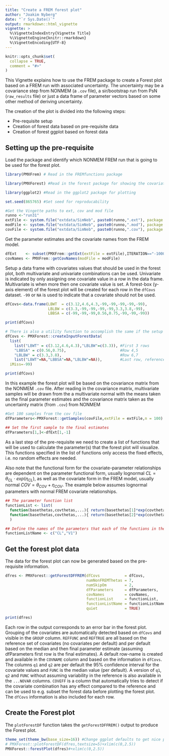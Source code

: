 ```yaml
---
title: "Create a FREM forest plot"
author: "Joakim Nyberg"
date: "`r Sys.Date()`"
output: rmarkdown::html_vignette
vignette: >
  %\VignetteIndexEntry{Vignette Title}
  %\VignetteEngine{knitr::rmarkdown}
  %\VignetteEncoding{UTF-8}
---
```



```r
knitr::opts_chunk$set(
  collapse = TRUE,
  comment = "#>"
)
```


This Vignette explains how to use the FREM package to create a Forest plot based on a FREM run with associated uncertainty. 
The uncertainty may be a covariance step from NONMEM (a `.cov` file), a sir/bootstrap run from PsN (`raw_results` file) or just a data frame of parameter vectors 
based on some other method of deriving uncertainty. 

The creation of the plot is divided into the following steps:

* Pre-requisite setup
* Creation of forest data based on pre-requisite data
* Creation of forest ggplot based on forest data

## Setting up the pre-requisite

Load the package and identify which NONMEM FREM run that is going to be used for the forest plot.

```r


library(PMXFrem) # Read in the FREMfunctions package

library(PMXForest) #Read in the forest package for showing the covariate effects

library(ggplot2) #Read in the ggplot2 package for plotting

set.seed(865765) #Set seed for reproducability


```

```r
#Get the Vingette paths to ext, cov and mod file
runno <-"run31"
extFile <- system.file("extdata/SimNeb", paste0(runno,".ext"), package = "PMXFrem")
modFile <- system.file("extdata/SimNeb", paste0(runno,".mod"), package = "PMXFrem")
covFile <- system.file("extdata/SimNeb", paste0(runno,".cov"), package = "PMXFrem")
```

Get the parameter estimates and the covariate names from the FREM model.

```r

dfExt    <- subset(PMXFrem::getExt(extFile = extFile),ITERATION=="-1000000000") # Get the final parameter estimates
covNames <- PMXFrem::getCovNames(modFile = modFile)                             # Get the covariate names from the annotated FREM model file

```

Setup a data frame with covariates values that should be used in the forest plot, both multivariate and univariate combinations can be used. Univariate is indicated by only assigning one covariate value 
in a row in the data frame. Multivariate is when more then one covariate value is set. A forest-box (y-axis element) of the forest plot will be created for each row in the `dfCovs` dataset. `-99` or `NA` is used to indicate that a covariate should not be used.

```r

dfCovs<-data.frame(LBWT  = c(3.12,4.6,4.3,-99,-99,-99,-99,-99),
                   LBLBW = c(3.3,-99,-99,-99,-99,3.3,3.8,-99),
                   LBBSA = c(-99,-99,-99,0.56,0.75,-99,-99,-99))

print(dfCovs)

# There is also a utility function to accomplish the same if the setup is more complicated.
dfCovs <- PMXForest::createInputForestData(
  list(
    list("LBWT" = c(3.12,4.6,4.3),"LBLBW"=c(3.3)), #First 3 rows
    "LBBSA" = c(0.56,0.75),                        #Row 4,5
    "LBLBW" = c(3.3,3.8),                          #Row 6,7   
    list("LBWT"=NA,"LBBSA"=NA,"LBLBW"=NA)),        #Last row, reference row
  iMiss=-99)

print(dfCovs)
```

In this example the forest plot will be based on the covariance matrix from the NONMEM `.cov` file. 
After reading in the covariance matrix, multivariate samples will be drawn from the a multivariate normal with the means taken as the final parameter estimates and the covariance matrix taken as the uncertainty matrix (from `.cov`) from NONMEM


```r
#Get 100 samples from the cov file
dfParameters<-PMXForest::getSamples(covFile,extFile = extFile,n = 100)

## Set the first sample to the final estimates
dfParameters[1,]<-dfExt[1,-1]
```

As a last step of the pre-requisite we need to create a list of functions that will be used to calculate the parameter(s) that the forest plot will visualize. 
This functions specified in the list of functions only access the fixed effects, i.e. no random effects are needed. 

Also note that the functional form for the covariate-parameter relationships are dependent on the parameter functional form, 
usually lognormal $CL=\theta_{CL} \cdot exp(\eta_{CL})$, as well as the covariate form in the FREM model, usually normal $COV=\theta_{COV}+\eta_{COV}$. 
The example below assumes lognormal parameters with normal FREM covariate relationships.

```r
## The parameter function list
functionList <- list(
  function(basethetas,covthetas,...){ return(basethetas[1]*exp(covthetas[1]))}, 
  function(basethetas,covthetas,...){ return(basethetas[2]*exp(covthetas[2]))}
  )

## Define the names of the parameters that each of the functions in the list above returns
functionListName <- c("CL","V1")
```

## Get the forest plot data

The data for the forest plot can now be generated based on the pre-requisite information.
```r
dfres <- PMXForest::getForestDFFREM(dfCovs           = dfCovs,
                                    numNonFREMThetas = 7,
                                    numSkipOm        = 2,
                                    dfParameters     = dfParameters,
                                    covNames         = covNames,
                                    functionList     = functionList,
                                    functionListName = functionListName,
                                    quiet            = TRUE)

print(dfres)
```

Each row in the output corresponds to an error bar in the forest plot. Grouping of the covariates are automatically detected based on `dfCovs` and visible in the `GROUP` column. 
`REFFUNC` and `REFTRUE` are all based on the reference set of covariates (no covariates per default) and per default based on the median and then final parameter estimate (assuming dfParameters first row is the final estimates). 
A default row-name is created and available in the `COVNAME` column and based on the information in `dfCovs`.
The columns `q1` and `q2` are per default the 95\% confidence interval for the covariate values and  `FUNC` is the median value (per default). A version of `q1`, `q2` and  `FUNC` without assuming variability in the reference is also available in the `...NOVAR` columns. 
`COVEFF` is a column that automatically tries to detect if the covariate combination has any effect compared to the reference and can be used to e.g. subset the forest data before plotting the forest plot.
The `dfCovs` information is also included for each row.


## Create the Forest plot

The `plotForestDF` function takes the `getForestDFFREM()` output to produce the Forest plot.


```r
theme_set(theme_bw(base_size=16)) #Change ggplot defaults to get nice plot
# PMXForest::plotForestDF(dfres,textsize=5)+xlim(c(0,2.5))
PMXForest::forestPlot(dfres)#+xlim(c(0,2.5))
```




